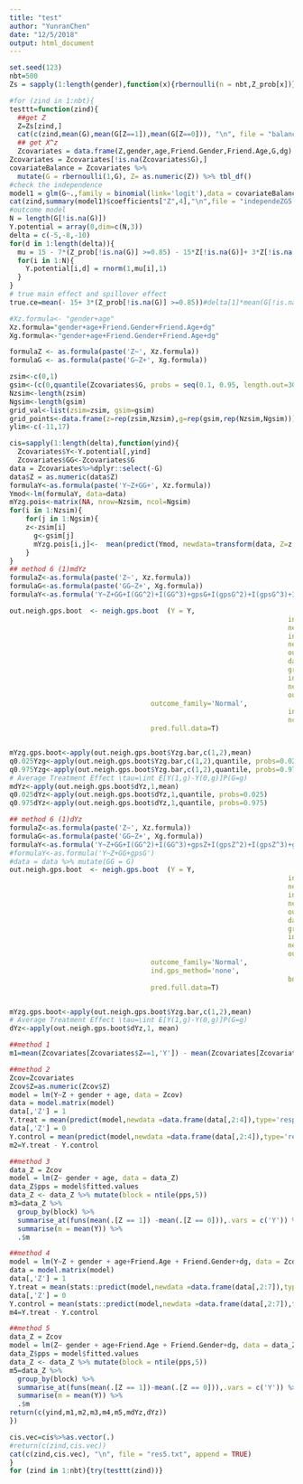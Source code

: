 ```yaml
---
title: "test"
author: "YunranChen"
date: "12/5/2018"
output: html_document
---
```




```r
set.seed(123)
nbt=500
Zs = sapply(1:length(gender),function(x){rbernoulli(n = nbt,Z_prob[x])})

#for (zind in 1:nbt){
testtt=function(zind){
  ##get Z
  Z=Zs[zind,]
  cat(c(zind,mean(G),mean(G[Z==1]),mean(G[Z==0])), "\n", file = "balanceofG5.txt", append = TRUE)
  ## get X^z
  Zcovariates = data.frame(Z,gender,age,Friend.Gender,Friend.Age,G,dg)
Zcovariates = Zcovariates[!is.na(Zcovariates$G),]
covariateBalance = Zcovariates %>% 
  mutate(G = rbernoulli(1,G), Z= as.numeric(Z)) %>% tbl_df()
#check the independence
model1 = glm(G~.,family = binomial(link='logit'),data = covariateBalance)
cat(zind,summary(model1)$coefficients["Z",4],"\n",file = "independeZG5.txt",append = TRUE)
#outcome model
N = length(G[!is.na(G)])
Y.potential = array(0,dim=c(N,3))
delta = c(-5,-8,-10)
for(d in 1:length(delta)){
  mu = 15 - 7*(Z_prob[!is.na(G)] >=0.85) - 15*Z[!is.na(G)]+ 3*Z[!is.na(G)]*(Z_prob[!is.na(G)] >=0.85)+delta[d]*G[!is.na(G)]
  for(i in 1:N){
    Y.potential[i,d] = rnorm(1,mu[i],1)
  }
}
# true main effect and spillover effect
true.ce=mean(- 15+ 3*(Z_prob[!is.na(G)] >=0.85))#delta[1]*mean(G[!is.na(G)])

#Xz.formula<- "gender+age"
Xz.formula="gender+age+Friend.Gender+Friend.Age+dg"
Xg.formula<-"gender+age+Friend.Gender+Friend.Age+dg"

formulaZ <- as.formula(paste('Z~', Xz.formula))
formulaG <- as.formula(paste('G~Z+', Xg.formula))

zsim<-c(0,1)
gsim<-(c(0,quantile(Zcovariates$G, probs = seq(0.1, 0.95, length.out=30-1), na.rm=T)))
Nzsim<-length(zsim)
Ngsim<-length(gsim)
grid_val<-list(zsim=zsim, gsim=gsim)
grid_points<-data.frame(z=rep(zsim,Nzsim),g=rep(gsim,rep(Nzsim,Ngsim))) 
ylim<-c(-11,17)

cis=sapply(1:length(delta),function(yind){
  Zcovariates$Y<-Y.potential[,yind]
  Zcovariates$GG<-Zcovariates$G
data = Zcovariates%>%dplyr::select(-G)
data$Z = as.numeric(data$Z)
formulaY<-as.formula(paste('Y~Z+GG+', Xz.formula))
Ymod<-lm(formulaY, data=data)
mYzg.pois<-matrix(NA, nrow=Nzsim, ncol=Ngsim)
for(i in 1:Nzsim){
	for(j in 1:Ngsim){
  	z<-zsim[i]
	  g<-gsim[j]
	  mYzg.pois[i,j]<-	mean(predict(Ymod, newdata=transform(data, Z=z,GG=g), type='response'))
	}
}
## method 6 (1)mdYz
formulaZ<-as.formula(paste('Z~', Xz.formula))
formulaG<-as.formula(paste('GG~Z+', Xg.formula))
formulaY<-as.formula('Y~Z+GG+I(GG^2)+I(GG^3)+gpsG+I(gpsG^2)+I(gpsG^3)+I(GG*gpsG)')

out.neigh.gps.boot  <- neigh.gps.boot  (Y = Y,
																	 ind.treat = Z,
																	 neigh.treat = GG,
																	 ind.treat_formula = eval(formulaZ),
																	 neigh.treat_formula = eval(formulaG),
																	 outcome_formula = eval(formulaY),
																	 data = data,
																	 grid_val = grid_val,
																	 ind.treat_mod = 'Binomial',
																	 neigh.treat_mod = 'Normal',
																	 outcome_mod = 'lm',
                                   outcome_family='Normal',
																	 ind.gps_method='subclass', 
																	 nclasses=5,
                                   pred.full.data=T)


mYzg.gps.boot<-apply(out.neigh.gps.boot$Yzg.bar,c(1,2),mean)
q0.025Yzg<-apply(out.neigh.gps.boot$Yzg.bar,c(1,2),quantile, probs=0.025)
q0.975Yzg<-apply(out.neigh.gps.boot$Yzg.bar,c(1,2),quantile, probs=0.975)
# Average Treatment Effect \tau=\int E[Y(1,g)-Y(0,g)]P(G=g)
mdYz<-apply(out.neigh.gps.boot$dYz,1,mean)
q0.025dYz<-apply(out.neigh.gps.boot$dYz,1,quantile, probs=0.025)
q0.975dYz<-apply(out.neigh.gps.boot$dYz,1,quantile, probs=0.975)

## method 6 (1)dYz
formulaZ<-as.formula(paste('Z~', Xz.formula))
formulaG<-as.formula(paste('GG~Z+', Xg.formula))
formulaY<-as.formula('Y~Z+GG+I(GG^2)+I(GG^3)+gpsZ+I(gpsZ^2)+I(gpsZ^3)+gpsG+I(gpsG^2)+I(gpsG^3)+I(GG*gpsG)')
#formulaY<-as.formula('Y~Z+GG+gpsG')
#data = data %>% mutate(GG = G) 
out.neigh.gps.boot  <- neigh.gps.boot  (Y = Y,
																	 ind.treat = Z,
																	 neigh.treat = GG,
																	 ind.treat_formula = eval(formulaZ),
																	 neigh.treat_formula = eval(formulaG),
																	 outcome_formula = eval(formulaY),
																	 data = data,
																	 grid_val = grid_val,
																	 ind.treat_mod = 'Binomial',
																	 neigh.treat_mod = 'Normal',
																	 outcome_mod = 'lm',
                                   outcome_family='Normal',
                                   ind.gps_method='none',
																	 bootstrap = NULL,
                                   pred.full.data=T)


mYzg.gps.boot<-apply(out.neigh.gps.boot$Yzg.bar,c(1,2),mean)
# Average Treatment Effect \tau=\int E[Y(1,g)-Y(0,g)]P(G=g)
dYz<-apply(out.neigh.gps.boot$dYz,1, mean)

##method 1
m1=mean(Zcovariates[Zcovariates$Z==1,'Y']) - mean(Zcovariates[Zcovariates$Z==0,'Y'])

##method 2
Zcov=Zcovariates
Zcov$Z=as.numeric(Zcov$Z)
model = lm(Y~Z + gender + age, data = Zcov)
data = model.matrix(model)
data[,'Z'] = 1
Y.treat = mean(predict(model,newdata =data.frame(data[,2:4]),type='response' ))
data[,'Z'] = 0
Y.control = mean(predict(model,newdata =data.frame(data[,2:4]),type='response' ))
m2=Y.treat - Y.control

##method 3
data_Z = Zcov
model = lm(Z~ gender + age, data = data_Z)
data_Z$pps = model$fitted.values
data_Z <- data_Z %>% mutate(block = ntile(pps,5))
m3=data_Z %>%
  group_by(block) %>% 
  summarise_at(funs(mean(.[Z == 1]) -mean(.[Z == 0])),.vars = c('Y')) %>% 
  summarise(m = mean(Y)) %>%
  .$m

##method 4
model = lm(Y~Z + gender + age+Friend.Age + Friend.Gender+dg, data = Zcov)
data = model.matrix(model)
data[,'Z'] = 1
Y.treat = mean(stats::predict(model,newdata =data.frame(data[,2:7]),type='response' ))
data[,'Z'] = 0
Y.control = mean(stats::predict(model,newdata =data.frame(data[,2:7]),type='response' ))
m4=Y.treat - Y.control

##method 5
data_Z = Zcov
model = lm(Z~ gender + age+Friend.Age + Friend.Gender+dg, data = data_Z)
data_Z$pps = model$fitted.values
data_Z <- data_Z %>% mutate(block = ntile(pps,5))
m5=data_Z %>%
  group_by(block) %>% 
  summarise_at(funs(mean(.[Z == 1])-mean(.[Z == 0])),.vars = c('Y')) %>% 
  summarise(m = mean(Y)) %>%
  .$m
return(c(yind,m1,m2,m3,m4,m5,mdYz,dYz))
})

cis.vec=cis%>%as.vector(.)
#return(c(zind,cis.vec))
cat(c(zind,cis.vec), "\n", file = "res5.txt", append = TRUE)
}
for (zind in 1:nbt){try(testtt(zind))}

```

